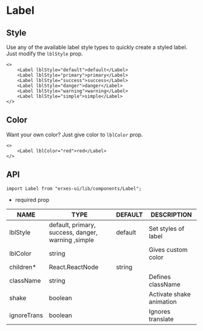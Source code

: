 # Label
## **Style**
Use any of the available label style types to quickly create a styled label. Just modify the `lblStyle` prop.

```tsx
<>
	<Label lblStyle="default">default</Label> 
	<Label lblStyle="primary">primary</Label> 
	<Label lblStyle="success">success</Label> 
	<Label lblStyle="danger">danger</Label> 
	<Label lblStyle="warning">warning</Label> 
	<Label lblStyle="simple">simple</Label>
</>
```

## **Color**
Want your own color? Just give color to `lblColor` prop.

```tsx
<>
	<Label lblColor="red">red</Label>
</>
```

## **API**

```tsx
import Label from "erxes-ui/lib/components/Label";
```
* required prop

| NAME | TYPE | DEFAULT | DESCRIPTION |
| ---| --- | ---| --- |
| lblStyle	 | default, primary, success, danger, warning ,simple	 |default | Set styles of label |
| lblColor	 | string |  | Gives custom color |
| children*	 | React.ReactNode | string	| | Declare label text |
| className | string |  | Defines className |
| shake | boolean |  | Activate shake animation |
| ignoreTrans | boolean |  | Ignores translate |
